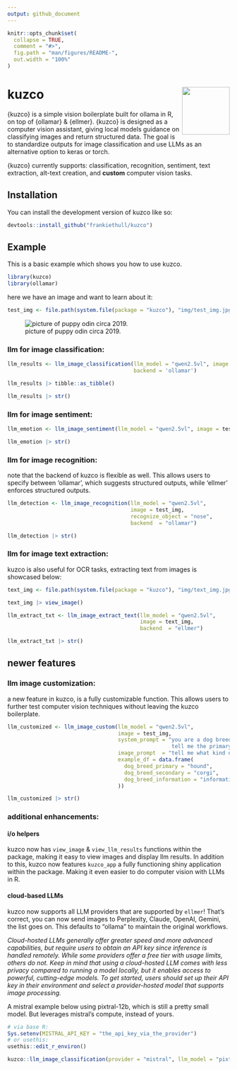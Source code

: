 ```yaml
---
output: github_document
---
```


<!-- README.md is generated from README.Rmd. Please edit that file -->

```r
knitr::opts_chunk$set(
  collapse = TRUE,
  comment = "#>",
  fig.path = "man/figures/README-",
  out.width = "100%"
)
```

# kuzco <img src="man/figures/logo.png" align="right" height="108" alt="" />

<!-- badges: start -->
<!-- badges: end -->

{kuzco} is a simple vision boilerplate built for ollama in R, on top of {ollamar} & {ellmer}. {kuzco} is designed as a computer vision assistant, giving local models guidance on classifying images and return structured data. The goal is to standardize outputs for image classification and use LLMs as an alternative option to keras or torch. 

{kuzco} currently supports: classification, recognition, sentiment, text extraction, alt-text creation, and **custom** computer vision tasks.

## Installation

You can install the development version of kuzco like so:

``` r
devtools::install_github("frankiethull/kuzco")
```

## Example

This is a basic example which shows you how to use kuzco.
```r
library(kuzco)
library(ollamar)
```

here we have an image and want to learn about it:
```r
test_img <- file.path(system.file(package = "kuzco"), "img/test_img.jpg") 
```

![picture of puppy odin circa 2019.](https://raw.githubusercontent.com/frankiethull/kuzco/refs/heads/main/inst/img/test_img.jpg)

### llm for image classification:
```r
llm_results <- llm_image_classification(llm_model = "qwen2.5vl", image = test_img, 
                                        backend = 'ollamar')
```

```r
llm_results |> tibble::as_tibble()
```

```r
llm_results |> str()
```

### llm for image sentiment:
```r
llm_emotion <- llm_image_sentiment(llm_model = "qwen2.5vl", image = test_img)

llm_emotion |> str()
```

### llm for image recognition:

note that the backend of kuzco is flexible as well. This allows users to specify between 'ollamar', which suggests structured outputs, while 'ellmer' enforces structured outputs. 
```r
llm_detection <- llm_image_recognition(llm_model = "qwen2.5vl", 
                                       image = test_img,
                                       recognize_object = "nose",
                                       backend  = "ollamar")

llm_detection |> str()
```
### llm for image text extraction:

kuzco is also useful for OCR tasks, extracting text from images is showcased below:
```r
text_img <- file.path(system.file(package = "kuzco"), "img/text_img.jpg") 

text_img |> view_image()
```

```r
llm_extract_txt <- llm_image_extract_text(llm_model = "qwen2.5vl", 
                                          image = text_img,
                                          backend  = "ellmer")

llm_extract_txt |> str()
```


## newer features

### llm image customization:

a new feature in kuzco, is a fully customizable function. This allows users to further test computer vision techniques without leaving the kuzco boilerplate. 
```r
llm_customized <- llm_image_custom(llm_model = "qwen2.5vl", 
                                   image = test_img,
                                   system_prompt = "you are a dog breed expert, you know all about dogs. 
                                                    tell me the primary breed, secondary breed, and a brief description about both.",
                                   image_prompt  = "tell me what kind of dog is in the image?",
                                   example_df = data.frame(
                                     dog_breed_primary = "hound",
                                     dog_breed_secondary = "corgi",
                                     dog_breed_information = "information about the primary and secondary breed"
                                   ))

llm_customized |> str()

```

### additional enhancements:

#### i/o helpers    
kuzco now has `view_image` & `view_llm_results` functions within the package, making it easy to view images and display llm results. In addition to this, kuzco now features `kuzco_app` a fully functioning shiny application within the package. Making it even easier to do computer vision with LLMs in R. 

#### cloud-based LLMs     
    
kuzco now supports all LLM providers that are supported by `ellmer`! That's correct, you can now send images to Perplexity, Claude, OpenAI, Gemini, the list goes on. This defaults to "ollama" to maintain the original workflows.     
    
*Cloud-hosted LLMs generally offer greater speed and more advanced capabilities, but require users to obtain an API key since inference is handled remotely. While some providers offer a free tier with usage limits, others do not. Keep in mind that using a cloud-hosted LLM comes with less privacy compared to running a model locally, but it enables access to powerful, cutting-edge models. To get started, users should set up their API key in their environment and select a provider-hosted model that supports image processing.*    
   

A mistral example below using pixtral-12b, which is still a pretty small model. But leverages mistral's compute, instead of yours. 

```r
# via base R:
Sys.setenv(MISTRAL_API_KEY = "the_api_key_via_the_provider")
# or usethis:
usethis::edit_r_environ()
```
  
```r
kuzco::llm_image_classification(provider = "mistral", llm_model = "pixtral-12b", image = test_img)
```

    
